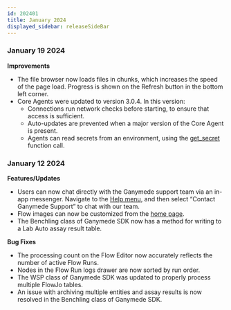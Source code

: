 ```yaml
---
id: 202401
title: January 2024
displayed_sidebar: releaseSideBar
---
```


### January 19 2024
**Improvements**
- The file browser now loads files in chunks, which increases the speed of the page load. Progress is shown on the Refresh button in the bottom left corner.
- Core Agents were updated to version 3.0.4. In this version:
    - Connections run network checks before starting, to ensure that access is sufficient.
    - Auto-updates are prevented when a major version of the Core Agent is present.
    - Agents can read secrets from an environment, using the [get_secret](../sdk/GanymedeClass#method-get_secret) function call.

### January 12 2024
**Features/Updates**
- Users can now chat directly with the Ganymede support team via an in-app messenger. Navigate to the [Help menu](../Support.mdx), and then select “Contact Ganymede Support” to chat with our team.
- Flow images can now be customized from the [home page](../Home.mdx).
- The Benchling class of Ganymede SDK now has a method for writing to a Lab Auto assay result table.

**Bug Fixes**
- The processing count on the Flow Editor now accurately reflects the number of active Flow Runs.
- Nodes in the Flow Run logs drawer are now sorted by run order.
- The WSP class of Ganymede SDK was updated to properly process multiple FlowJo tables.
- An issue with archiving multiple entities and assay results is now resolved in the Benchling class of Ganymede SDK.